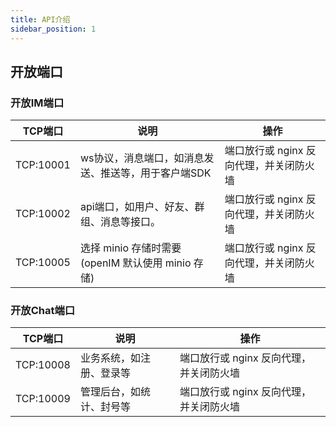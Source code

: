 ```yaml
---
title: API介绍
sidebar_position: 1
---
```




## 开放端口


### 开放IM端口

| TCP端口                        | 说明                                                  | 操作                                  |
| ------------------------------ | ----------------------------------------------------- | ------------------------------------- |
| TCP:10001 					| ws协议，消息端口，如消息发送、推送等，用于客户端SDK    | 端口放行或 nginx 反向代理，并关闭防火墙 |
| TCP:10002 					| api端口，如用户、好友、群组、消息等接口。                 | 端口放行或 nginx 反向代理，并关闭防火墙 |
| TCP:10005  					| 选择 minio 存储时需要(openIM 默认使用 minio 存储)    | 端口放行或 nginx 反向代理，并关闭防火墙 |



### 开放Chat端口

| TCP端口                        | 说明                                                  | 操作                                  |
| ------------------------------ | ----------------------------------------------------- | ------------------------------------- |
| TCP:10008                      | 业务系统，如注册、登录等       				         | 端口放行或 nginx 反向代理，并关闭防火墙 |
| TCP:10009                      | 管理后台，如统计、封号等                              | 端口放行或 nginx 反向代理，并关闭防火墙 |


